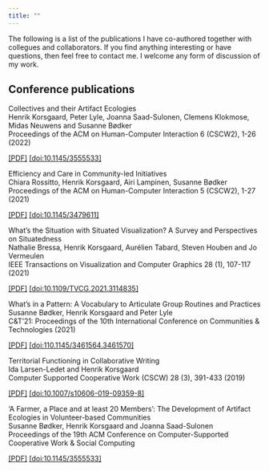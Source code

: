 ```yaml
---
title: ""
---
```


The following is a list of the publications I have co-authored together with collegues and collaborators. If you find anything interesting or have questions, then feel free to contact me. I welcome any form of discussion of my work.

## Conference publications
<div class="pub">
<i class="bi bi-trophy"></i><div class="pub-title">Collectives and their Artifact Ecologies</div>
<author>Henrik Korsgaard, Peter Lyle, Joanna Saad-Sulonen, Clemens Klokmose, Midas Neuwens and Susanne Bødker</author>
<div class="published-at">Proceedings of the ACM on Human-Computer Interaction 6 (CSCW2), 1-26 (2022)</div>
<a href="/pdfs/collective-artifact-ecologies.pdf" target="new">[PDF]</a> 
<a href="https://dl.acm.org/doi/abs/10.1145/3555533" target="new">[doi:10.1145/3555533]</a>
</div>

<div class="pub">
<div class="pub-title">Efficiency and Care in Community-led Initiatives</div> 
<author>Chiara Rossitto, Henrik Korsgaard, Airi Lampinen, Susanne Bødker</author>
<div class="published-at">Proceedings of the ACM on Human-Computer Interaction 5 (CSCW2), 1-27 (2021)</div>
<a href="/pdfs/efficiency-care-community.pdf" target="new">[PDF]</a> 
<a href="https://dl.acm.org/doi/abs/10.1145/3479611" target="new">[doi:10.1145/3479611]</a>
</div>

<div class="pub">
<div class="pub-title">What's the Situation with Situated Visualization? A Survey and Perspectives on Situatedness</div> 
<author>Nathalie Bressa, Henrik Korsgaard, Aurélien Tabard, Steven Houben and Jo Vermeulen</author>
<div class="published-at">IEEE Transactions on Visualization and Computer Graphics 28 (1), 107-117 (2021)</div>
<a href="https://hal.archives-ouvertes.fr/hal-03319648/file/BressaKorsgaardTabardHoubenVermeulen_situatedvis-vis2021.pdf" target="new">[PDF]</a> 
<a href="https://ieeexplore.ieee.org/abstract/document/9552238" target="new">[doi:10.1109/TVCG.2021.3114835]</a>
</div>

<div class="pub">
<div class="pub-title">What’s in a Pattern: A Vocabulary to Articulate Group Routines and Practices</div> 
<author>Susanne Bødker, Henrik Korsgaard and Peter Lyle</author>
<div class="published-at">C&T'21: Proceedings of the 10th International Conference on Communities & Technologies (2021)</div>
<a href="/pdfs/what-is-in-a-pattern.pdf" target="new">[PDF]</a> 
<a href="https://dl.acm.org/doi/abs/10.1145/3461564.3461570" target="new">[doi:110.1145/3461564.3461570]</a>
</div>


<div class="pub">
<div class="pub-title">Territorial Functioning in Collaborative Writing</div> 
<author>Ida Larsen-Ledet and Henrik Korsgaard</author>
<div class="published-at">Computer Supported Cooperative Work (CSCW) 28 (3), 391-433 (2019)</div>
<a href="/pdfs/territorial-functioning-in-collaborative-writing.pdf" target="new">[PDF]</a> 
<a href="https://link.springer.com/article/10.1007/s10606-019-09359-8" target="new">[doi:10.1007/s10606-019-09359-8]</a>
</div>

<div class="pub">
<i class="bi bi-award"></i><div class="pub-title">'A Farmer, a Place and at least 20 Members': The Development of Artifact Ecologies in Volunteer-based Communities</div>
<author>Susanne Bødker, Henrik Korsgaard and Joanna Saad-Sulonen</author>
<div class="published-at">Proceedings of the 19th ACM Conference on Computer-Supported Cooperative Work & Social Computing</div>
<a href="/pdfs/development-community-artifact-ecologies.pdf" target="new">[PDF]</a> 
<a href="https://dl.acm.org/doi/abs/10.1145/3555533" target="new">[doi:10.1145/3555533]</a>
</div>








